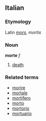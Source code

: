 ==Italian==
===Etymology===
Latin ''[[mors]], mortis''
===Noun===
'''morte''' ''f''

# [[death]]

===Related terms===
*[[morire]]
*[[mortale]]
*[[mortifero]]
*[[morto]]
*[[mortorio]]
*[[mortuario]]